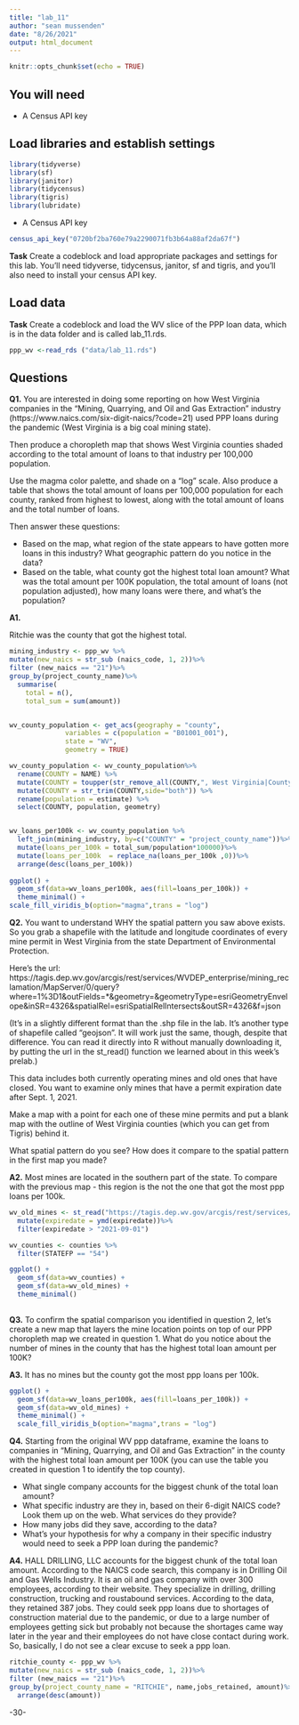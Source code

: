 ```yaml
---
title: "lab_11"
author: "sean mussenden"
date: "8/26/2021"
output: html_document
---
```


```r
knitr::opts_chunk$set(echo = TRUE)
```

## You will need

* A Census API key

## Load libraries and establish settings

```r
library(tidyverse)
library(sf)
library(janitor)
library(tidycensus)
library(tigris)
library(lubridate)
```

* A Census API key
```r
census_api_key("0720bf2ba760e79a2290071fb3b64a88af2da67f")
```

**Task** Create a codeblock and load appropriate packages and settings for this lab. You'll need tidyverse, tidycensus, janitor, sf and tigris, and you'll also need to install your census API key.

## Load data

**Task** Create a codeblock and load the WV slice of the PPP loan data, which is in the data folder and is called lab_11.rds.

```r

ppp_wv <-read_rds ("data/lab_11.rds")

```

## Questions

**Q1.** You are interested in doing some reporting on how West Virginia companies in the "Mining, Quarrying, and Oil and Gas Extraction" industry (https://www.naics.com/six-digit-naics/?code=21) used PPP loans during the pandemic (West Virginia is a big coal mining state).  

Then produce a choropleth map that shows West Virginia counties shaded according to the total amount of loans to that industry per 100,000 population.

Use the magma color palette, and shade on a "log" scale. Also produce a table that shows the total amount of loans per 100,000 population for each county, ranked from highest to lowest, along with the total amount of loans and the total number of loans.

Then answer these questions:

* Based on the map, what region of the state appears to have gotten more loans in this industry? What geographic pattern do you notice in the data?
* Based on the table, what county got the highest total loan amount? What was the total amount per 100K population, the total amount of loans (not population adjusted), how many loans were there, and what's the population?

**A1.**

Ritchie was the county that got the highest total. 

```r
mining_industry <- ppp_wv %>%
mutate(new_naics = str_sub (naics_code, 1, 2))%>%
filter (new_naics == "21")%>%
group_by(project_county_name)%>%
  summarise(
    total = n(),
    total_sum = sum(amount))


wv_county_population <- get_acs(geography = "county", 
              variables = c(population = "B01001_001"), 
              state = "WV",
              geometry = TRUE)

wv_county_population <- wv_county_population%>%
  rename(COUNTY = NAME) %>%
  mutate(COUNTY = toupper(str_remove_all(COUNTY,", West Virginia|County"))) %>%
  mutate(COUNTY = str_trim(COUNTY,side="both")) %>%
  rename(population = estimate) %>%
  select(COUNTY, population, geometry)


wv_loans_per100k <- wv_county_population %>%
  left_join(mining_industry, by=c("COUNTY" = "project_county_name"))%>%
  mutate(loans_per_100k = total_sum/population*100000)%>%
  mutate(loans_per_100k  = replace_na(loans_per_100k ,0))%>%
  arrange(desc(loans_per_100k))
  
ggplot() + 
  geom_sf(data=wv_loans_per100k, aes(fill=loans_per_100k)) + 
  theme_minimal() +
scale_fill_viridis_b(option="magma",trans = "log") 
```


**Q2.** You want to understand WHY the spatial pattern you saw above exists.  So you grab a shapefile with the latitude and longitude coordinates of every mine permit in West Virginia from the state Department of Environmental Protection.

Here's the url: https://tagis.dep.wv.gov/arcgis/rest/services/WVDEP_enterprise/mining_reclamation/MapServer/0/query?where=1%3D1&outFields=*&geometry=&geometryType=esriGeometryEnvelope&inSR=4326&spatialRel=esriSpatialRelIntersects&outSR=4326&f=json

(It's in a slightly different format than the .shp file in the lab. It's another type of shapefile called "geojson".  It will work just the same, though, despite that difference. You can read it directly into R without manually downloading it, by putting the url in the st_read() function we learned about in this week's prelab.)

This data includes both currently operating mines and old ones that have closed.  You want to examine only mines that have a permit expiration date after Sept. 1, 2021.

Make a map with a point for each one of these mine permits and put a blank map with the outline of West Virginia counties (which you can get from Tigris) behind it.

What spatial pattern do you see? How does it compare to the spatial pattern in the first map you made?

**A2.**
Most mines are located in the southern part of the state. To compare with the previous map - this region is the not the one that got the most ppp loans per 100k. 
```r

wv_old_mines <- st_read("https://tagis.dep.wv.gov/arcgis/rest/services/WVDEP_enterprise/mining_reclamation/MapServer/0/query?where=1%3D1&outFields=*&geometry=&geometryType=esriGeometryEnvelope&inSR=4326&spatialRel=esriSpatialRelIntersects&outSR=4326&f=json") %>%
  mutate(expiredate = ymd(expiredate))%>%
  filter(expiredate > "2021-09-01")

wv_counties <- counties %>%
  filter(STATEFP == "54")

ggplot() + 
  geom_sf(data=wv_counties) + 
  geom_sf(data=wv_old_mines) +
  theme_minimal()
  
```

**Q3.** To confirm the spatial comparison you identified in question 2, let's create a new map that layers the mine location points on top of our PPP choropleth map we created in question 1. What do you notice about the number of mines in the county that has the highest total loan amount per 100K?

**A3.**
It has no mines but the county got the most ppp loans per 100k. 
```r
ggplot() + 
  geom_sf(data=wv_loans_per100k, aes(fill=loans_per_100k)) + 
  geom_sf(data=wv_old_mines) +
  theme_minimal() +
  scale_fill_viridis_b(option="magma",trans = "log") 
```

**Q4.** Starting from the original WV ppp dataframe, examine the loans to companies in "Mining, Quarrying, and Oil and Gas Extraction" in the county with the highest total loan amount per 100K (you can use the table you created in question 1 to identify the top county).

* What single company accounts for the biggest chunk of the total loan amount?
* What specific industry are they in, based on their 6-digit NAICS code? Look them up on the web. What services do they provide?
* How many jobs did they save, according to the data?
* What's your hypothesis for why a company in their specific industry would need to seek a PPP loan during the pandemic?

**A4.**
HALL DRILLING, LLC accounts for the biggest chunk of the total loan amount.
According to the NAICS code search, this company is in Drilling Oil and Gas Wells Industry. It is an oil and gas company with over 300 employees, according to their website. They specialize in drilling, drilling construction, trucking and roustabound services.
According to the data, they retained 387 jobs. 
They could seek ppp loans due to shortages of construction material due to the pandemic, or due to a large number of employees getting sick but probably not because the shortages came way later in the year and their employees do not have close contact during work. So, basically, I do not see a clear excuse to seek a ppp loan. 
```r
ritchie_county <- ppp_wv %>%
mutate(new_naics = str_sub (naics_code, 1, 2))%>%
filter (new_naics == "21")%>%
group_by(project_county_name = "RITCHIE", name,jobs_retained, amount)%>%
  arrange(desc(amount))
```
-30-

